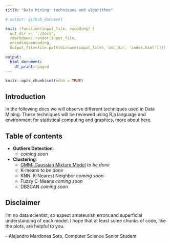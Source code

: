 ```yaml
---
title: "Data Mining: techniques and algorithms"

# output: github_document

knit: (function(input_file, encoding) {
  out_dir <- './docs';
  rmarkdown::render(input_file,
  encoding=encoding,
  output_file=file.path(dirname(input_file), out_dir, 'index.html'))})

output:
  html_document:
    df_print: paged
---
```


```r
knitr::opts_chunk$set(echo = TRUE)
```

## Introduction

In the following docs we will observe different techniques used in Data Mining. These techniques will be reviewed using R,a language and environment for statistical computing and graphics, more about [here](https://www.r-project.org/about.html).

## Table of contents

- **Outliers Detection**:
  * *coming soon*

- **Clustering**:
  * [GMM: Gaussian Mixture Model](./gmm.html) *to be done*
  * K-means *to be done*
  * KNN: K-Nearest Neighbor *coming soon*
  * Fuzzy C-Means *coming soon*
  * DBSCAN *coming soon*
  
## Disclaimer

I'm no data scientist, so expect amateurish errors and superficial understanding of each model. I hope that at least some chunks of code, like the plots, are helpful to you.

\- Alejandro Mardones Soto, Computer Science Senior Student